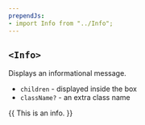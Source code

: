 ```yaml
---
prependJs:
- import Info from "../Info";
---
```


## `<Info>`

Displays an informational message.

* `children` - displayed inside the box
* `className?` - an extra class name

{{
  <Info>This is an info.</Info>
}}
